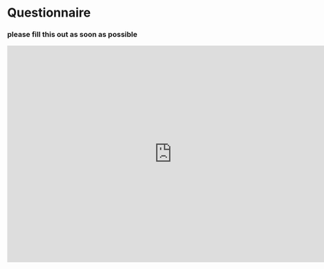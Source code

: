 # Questionnaire

### please fill this out as soon as possible
<iframe src="https://docs.google.com/forms/d/1qcbPnDYjKLeToHCsxLe4SxvNcJmtt3YBCBL3TWVu3Dg/viewform?embedded=true" width="760" height="500" frameborder="0" marginwidth="0" marginheight="0">Loading...</iframe>
